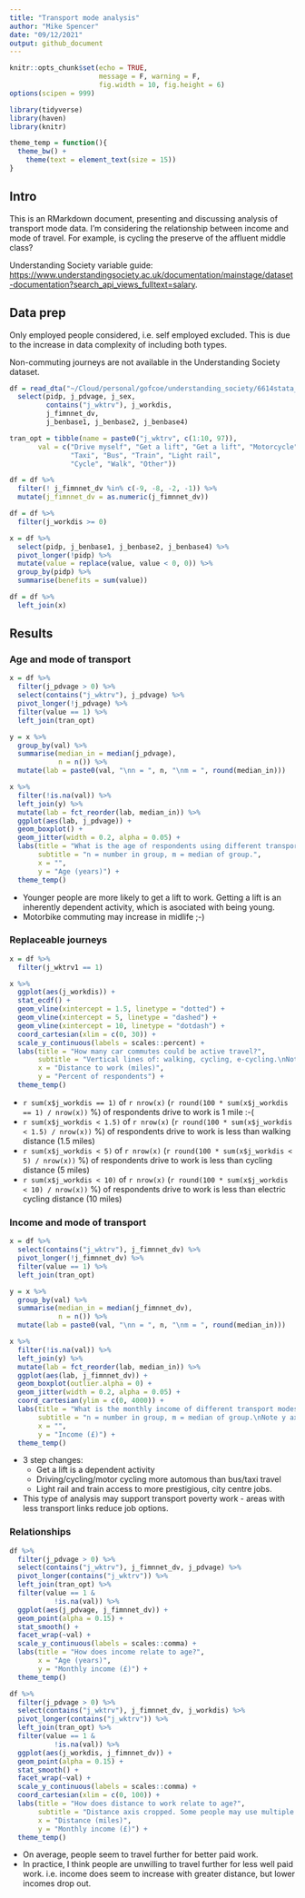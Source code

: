 ```yaml
---
title: "Transport mode analysis"
author: "Mike Spencer"
date: "09/12/2021"
output: github_document
---
```


```r
knitr::opts_chunk$set(echo = TRUE,
                      message = F, warning = F,
                      fig.width = 10, fig.height = 6)
options(scipen = 999)
```

```r
library(tidyverse)
library(haven)
library(knitr)
```

```r
theme_temp = function(){
  theme_bw() +
    theme(text = element_text(size = 15))
}
```


## Intro

This is an RMarkdown document, presenting and discussing analysis of transport mode data.
I'm considering the relationship between income and mode of travel.
For example, is cycling the preserve of the affluent middle class?

Understanding Society variable guide: <https://www.understandingsociety.ac.uk/documentation/mainstage/dataset-documentation?search_api_views_fulltext=salary>.


## Data prep

Only employed people considered, i.e. self employed excluded.
This is due to the increase in data complexity of including both types.

Non-commuting journeys are not available in the Understanding Society dataset.

```r
df = read_dta("~/Cloud/personal/gofcoe/understanding_society/6614stata_B17CC6790677EF32F72CE50881AE98E1B9FC1F79133B07B63B353396D3AB917A_V1/UKDA-6614-stata/stata/stata13_se/ukhls_w10/j_indresp.dta") %>% 
  select(pidp, j_pdvage, j_sex,
         contains("j_wktrv"), j_workdis,
         j_fimnnet_dv,
         j_benbase1, j_benbase2, j_benbase4)
```

```r
tran_opt = tibble(name = paste0("j_wktrv", c(1:10, 97)),
       val = c("Drive myself", "Get a lift", "Get a lift", "Motorcycle",
               "Taxi", "Bus", "Train", "Light rail",
               "Cycle", "Walk", "Other"))
```

```r
df = df %>% 
  filter(! j_fimnnet_dv %in% c(-9, -8, -2, -1)) %>% 
  mutate(j_fimnnet_dv = as.numeric(j_fimnnet_dv))
```

```r
df = df %>% 
  filter(j_workdis >= 0)
```

```r
x = df %>% 
  select(pidp, j_benbase1, j_benbase2, j_benbase4) %>% 
  pivot_longer(!pidp) %>% 
  mutate(value = replace(value, value < 0, 0)) %>% 
  group_by(pidp) %>% 
  summarise(benefits = sum(value))

df = df %>% 
  left_join(x)
```


## Results

### Age and mode of transport

```r
x = df %>% 
  filter(j_pdvage > 0) %>% 
  select(contains("j_wktrv"), j_pdvage) %>% 
  pivot_longer(!j_pdvage) %>% 
  filter(value == 1) %>% 
  left_join(tran_opt)

y = x %>% 
  group_by(val) %>% 
  summarise(median_in = median(j_pdvage),
            n = n()) %>% 
  mutate(lab = paste0(val, "\nn = ", n, "\nm = ", round(median_in)))

x %>% 
  filter(!is.na(val)) %>% 
  left_join(y) %>% 
  mutate(lab = fct_reorder(lab, median_in)) %>% 
  ggplot(aes(lab, j_pdvage)) +
  geom_boxplot() +
  geom_jitter(width = 0.2, alpha = 0.05) +
  labs(title = "What is the age of respondents using different transport modes?",
       subtitle = "n = number in group, m = median of group.",
       x = "",
       y = "Age (years)") +
  theme_temp()
```

* Younger people are more likely to get a lift to work. Getting a lift is an inherently dependent activity, which is asociated with being young.
* Motorbike commuting may increase in midlife ;-)


### Replaceable journeys

```r
x = df %>% 
  filter(j_wktrv1 == 1)

x %>% 
  ggplot(aes(j_workdis)) +
  stat_ecdf() +
  geom_vline(xintercept = 1.5, linetype = "dotted") +
  geom_vline(xintercept = 5, linetype = "dashed") +
  geom_vline(xintercept = 10, linetype = "dotdash") +
  coord_cartesian(xlim = c(0, 30)) +
  scale_y_continuous(labels = scales::percent) +
  labs(title = "How many car commutes could be active travel?",
       subtitle = "Vertical lines of: walking, cycling, e-cycling.\nNote x axis is cropped.",
       x = "Distance to work (miles)",
       y = "Percent of respondents") +
  theme_temp()
```

* `r sum(x$j_workdis == 1)` of `r nrow(x)` (`r round(100 * sum(x$j_workdis == 1) / nrow(x))` %) of respondents drive to work is 1 mile :-(
* `r sum(x$j_workdis < 1.5)` of `r nrow(x)` (`r round(100 * sum(x$j_workdis < 1.5) / nrow(x))` %) of respondents drive to work is less than walking distance (1.5 miles)
* `r sum(x$j_workdis < 5)` of `r nrow(x)` (`r round(100 * sum(x$j_workdis < 5) / nrow(x))` %) of respondents drive to work is less than cycling distance (5 miles)
* `r sum(x$j_workdis < 10)` of `r nrow(x)` (`r round(100 * sum(x$j_workdis < 10) / nrow(x))` %) of respondents drive to work is less than electric cycling distance (10 miles)


### Income and mode of transport

```r
x = df %>% 
  select(contains("j_wktrv"), j_fimnnet_dv) %>% 
  pivot_longer(!j_fimnnet_dv) %>% 
  filter(value == 1) %>% 
  left_join(tran_opt)

y = x %>% 
  group_by(val) %>% 
  summarise(median_in = median(j_fimnnet_dv),
            n = n()) %>% 
  mutate(lab = paste0(val, "\nn = ", n, "\nm = ", round(median_in)))

x %>% 
  filter(!is.na(val)) %>% 
  left_join(y) %>% 
  mutate(lab = fct_reorder(lab, median_in)) %>% 
  ggplot(aes(lab, j_fimnnet_dv)) +
  geom_boxplot(outlier.alpha = 0) +
  geom_jitter(width = 0.2, alpha = 0.05) +
  coord_cartesian(ylim = c(0, 4000)) +
  labs(title = "What is the monthly income of different transport modes?",
       subtitle = "n = number in group, m = median of group.\nNote y axis is cropped.",
       x = "",
       y = "Income (£)") +
  theme_temp()
```

* 3 step changes:
  * Get a lift is a dependent activity
  * Driving/cycling/motor cycling more automous than bus/taxi travel
  * Light rail and train access to more prestigious, city centre jobs.
* This type of analysis may support transport poverty work - areas with less transport links reduce job options.


### Relationships

```r
df %>% 
  filter(j_pdvage > 0) %>% 
  select(contains("j_wktrv"), j_fimnnet_dv, j_pdvage) %>% 
  pivot_longer(contains("j_wktrv")) %>% 
  left_join(tran_opt) %>% 
  filter(value == 1 &
           !is.na(val)) %>% 
  ggplot(aes(j_pdvage, j_fimnnet_dv)) +
  geom_point(alpha = 0.15) +
  stat_smooth() +
  facet_wrap(~val) +
  scale_y_continuous(labels = scales::comma) +
  labs(title = "How does income relate to age?",
       x = "Age (years)",
       y = "Monthly income (£)") +
  theme_temp()
```

```r
df %>% 
  filter(j_pdvage > 0) %>% 
  select(contains("j_wktrv"), j_fimnnet_dv, j_workdis) %>% 
  pivot_longer(contains("j_wktrv")) %>% 
  left_join(tran_opt) %>% 
  filter(value == 1 &
           !is.na(val)) %>% 
  ggplot(aes(j_workdis, j_fimnnet_dv)) +
  geom_point(alpha = 0.15) +
  stat_smooth() +
  facet_wrap(~val) +
  scale_y_continuous(labels = scales::comma) +
  coord_cartesian(xlim = c(0, 100)) +
  labs(title = "How does distance to work relate to age?",
       subtitle = "Distance axis cropped. Some people may use multiple transport modes",
       x = "Distance (miles)",
       y = "Monthly income (£)") +
  theme_temp()
```

* On average, people seem to travel further for better paid work.
* In practice, I think people are unwilling to travel further for less well paid work. i.e. income does seem to increase with greater distance, but lower incomes drop out.
